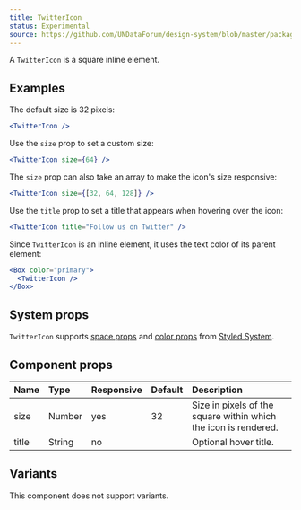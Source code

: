 ```yaml
---
title: TwitterIcon
status: Experimental
source: https://github.com/UNDataForum/design-system/blob/master/packages/components/src/twitter-icon.js
---
```


A `TwitterIcon` is a square inline element.

## Examples

The default size is 32 pixels:

```jsx live
<TwitterIcon />
```

Use the `size` prop to set a custom size:

```jsx live
<TwitterIcon size={64} />
```

The `size` prop can also take an array to make the icon's size responsive:

```jsx live
<TwitterIcon size={[32, 64, 128]} />
```

Use the `title` prop to set a title that appears when hovering over the icon:

```jsx live
<TwitterIcon title="Follow us on Twitter" />
```

Since `TwitterIcon` is an inline element, it uses the text color of its parent
element:

```jsx live
<Box color="primary">
  <TwitterIcon />
</Box>
```

## System props

`TwitterIcon` supports [space props](https://styled-system.com/api#space) and
[color props](https://styled-system.com/api#color) from
[Styled System](https://styled-system.com/).

## Component props

| Name  | Type   | Responsive | Default | Description                                                     |
| :---- | :----- | :--------- | :------ | :-------------------------------------------------------------- |
| size  | Number | yes        | 32      | Size in pixels of the square within which the icon is rendered. |
| title | String | no         |         | Optional hover title.                                           |

## Variants

This component does not support variants.
